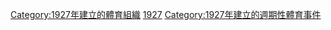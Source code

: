 {{Cat topic in year| topic=建立的體育聯賽| year=1927}}
[[Category:1927年建立的體育組織|Category:1927年建立的體育組織]]
[[Category:各年建立的體育聯賽|1927]]
[[Category:1927年建立的週期性體育事件|Category:1927年建立的週期性體育事件]]